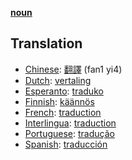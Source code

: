 '''[[noun]]'''

== Translation ==
*[[Chinese]]: [[翻譯]] (fan1 yi4)
*[[Dutch]]: [[vertaling]]
*[[Esperanto]]: [[traduko]]
*[[Finnish]]: [[käännös]]
*[[French]]: [[traduction]]
*[[Interlingua]]: [[traduction]]
*[[Portuguese]]: [[tradução]]
*[[Spanish]]: [[traducción]]